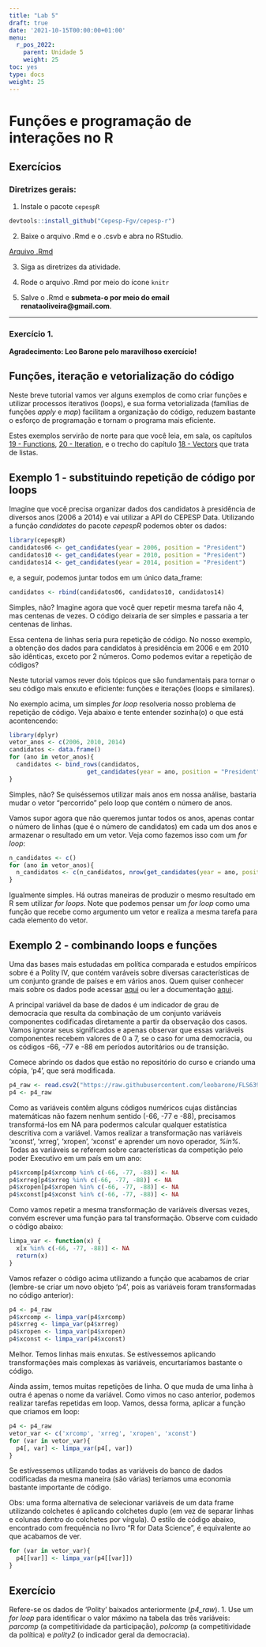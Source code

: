 ---
title: "Lab 5"
draft: true
date: '2021-10-15T00:00:00+01:00'
menu:
  r_pos_2022:
    parent: Unidade 5
    weight: 25
toc: yes
type: docs
weight: 25
---

# Funções e programação de interações no R

## Exercícios

### **Diretrizes gerais:**

1. Instale o pacote `cepespR`

```{r}
devtools::install_github("Cepesp-Fgv/cepesp-r")
```


2. Baixe o arquivo .Rmd e o .csvb e abra no RStudio. 

[Arquivo .Rmd](https://cefetmgbr-my.sharepoint.com/:u:/g/personal/renataoliveira_cefetmg_br/ETeYkh2-WipAmE0p9htIqBcBJ-bArZ06Oce43hAV5507nA?e=DuQfI3)

3. Siga as diretrizes da atividade. 

4. Rode o arquivo .Rmd por meio do ícone `knitr` 

5. Salve o .Rmd e **submeta-o por meio do email renataoliveira@gmail.com**. 

<hr></hr>


### Exercício 1.

**Agradecimento: Leo Barone pelo maravilhoso exercício!**

## Funções, iteração e vetorialização do código

Neste breve tutorial vamos ver alguns exemplos de como criar funções e utilizar processos iterativos (loops), e sua forma vetorializada (famílias de funções _apply_ e _map_) facilitam  a organização do código, reduzem bastante o esforço de programação e tornam o programa mais eficiente.

Estes exemplos servirão de norte para que você leia, em sala, os capítulos [19 - Functions](http://r4ds.had.co.nz/functions.html), [20 - Iteration](http://r4ds.had.co.nz/iteration.html), e o trecho do capítulo [18 - Vectors](http://r4ds.had.co.nz/vectors.html#lists) que trata de listas.

## Exemplo 1 - substituindo repetição de código por loops

Imagine que você precisa organizar dados dos candidatos à presidência de diversos anos (2006 a 2014) e vai utilizar a API do CEPESP Data. Utilizando a função _candidates_ do pacote _cepespR_ podemos obter os dados:

```{r eval=FALSE, message=FALSE, warning=FALSE, include=TRUE}
library(cepespR)
candidatos06 <- get_candidates(year = 2006, position = "President")
candidatos10 <- get_candidates(year = 2010, position = "President")
candidatos14 <- get_candidates(year = 2014, position = "President")
```

e, a seguir, podemos juntar todos em um único data_frame:

```{r eval=FALSE, message=FALSE, warning=FALSE, include=TRUE}
candidatos <- rbind(candidatos06, candidatos10, candidatos14)
```

Simples, não? Imagine agora que você quer repetir mesma tarefa não 4, mas centenas de vezes. O código deixaria de ser simples e passaria a ter centenas de linhas.

Essa centena de linhas seria pura repetição de código. No nosso exemplo, a obtenção dos dados para candidatos à presidência em 2006 e em 2010 são idênticas, exceto por 2 números. Como podemos evitar a repetição de códigos?

Neste tutorial vamos rever dois tópicos que são fundamentais para tornar o seu código mais enxuto e eficiente: funções e iterações (loops e similares).

No exemplo acima, um simples _for loop_ resolveria nosso problema de repetição de código. Veja abaixo e tente entender sozinha(o) o que está acontencendo:

```{r eval=FALSE, message=FALSE, warning=FALSE, include=TRUE}
library(dplyr)
vetor_anos <- c(2006, 2010, 2014)
candidatos <- data.frame()
for (ano in vetor_anos){
  candidatos <- bind_rows(candidatos, 
                      get_candidates(year = ano, position = "President"))
}
```

Simples, não? Se quiséssemos utilizar mais anos em nossa análise, bastaria mudar o vetor "percorrido" pelo loop que contém o número de anos.

Vamos supor agora que não queremos juntar todos os anos, apenas contar o número de linhas (que é o número de candidatos) em cada um dos anos e armazenar o resultado em um vetor. Veja como fazemos isso com um _for loop_:

```{r eval=FALSE, message=FALSE, warning=FALSE, include=TRUE}
n_candidatos <- c()
for (ano in vetor_anos){
  n_candidatos <- c(n_candidatos, nrow(get_candidates(year = ano, position = "President")))
}
```

Igualmente simples. Há outras maneiras de produzir o mesmo resultado em R sem utilizar _for loops_. Note que podemos pensar um _for loop_ como uma função que recebe como argumento um vetor e realiza a mesma tarefa para cada elemento do vetor.

## Exemplo 2 - combinando loops e funções

Uma das bases mais estudadas em política comparada e estudos empíricos sobre é a Polity IV, que contém varáveis sobre diversas características de um conjunto grande de países e em vários anos. Quem quiser conhecer mais sobre os dados pode acessar [aqui](http://www.systemicpeace.org/inscrdata.html) ou ler a documentação [aqui](http://www.systemicpeace.org/inscr/p4manualv2016.pdf).

A principal variável da base de dados é um indicador de grau de democracia que resulta da combinação de um conjunto variáveis componentes codificadas diretamente a partir da observação dos casos. Vamos ignorar seus significados e apenas observar que essas variáveis componentes recebem valores de 0 a 7, se o caso for uma democracia, ou os códigos -66, -77 e -88 em períodos autoritários ou de transição.

Comece abrindo os dados que estão no repositório do curso e criando uma cópia, 'p4', que será modificada.

```{r eval=FALSE, message=FALSE, warning=FALSE, include=TRUE}
p4_raw <- read.csv2("https://raw.githubusercontent.com/leobarone/FLS6397_2018/master/data/p4v2016.csv")
p4 <- p4_raw
```

Como as variáveis contêm alguns códigos numéricos cujas distâncias matemáticas não fazem nenhum sentido (-66, -77 e -88), precisamos transformá-los em NA para podermos calcular qualquer estatística descritiva com a variável. Vamos realizar a transformação nas variáveis 'xconst', 'xrreg', 'xropen', 'xconst' e aprender um novo operador, _%in%_. Todas as variáveis se referem sobre características da competição pelo poder Executivo em um país em um ano:

```{r eval=FALSE, message=FALSE, warning=FALSE, include=TRUE}
p4$xrcomp[p4$xrcomp %in% c(-66, -77, -88)] <- NA
p4$xrreg[p4$xrreg %in% c(-66, -77, -88)] <- NA
p4$xropen[p4$xropen %in% c(-66, -77, -88)] <- NA
p4$xconst[p4$xconst %in% c(-66, -77, -88)] <- NA
```

Como vamos repetir a mesma transformação de variáveis diversas vezes, convém escrever uma função para tal transformação. Observe com cuidado o código abaixo: 

```{r eval=FALSE, message=FALSE, warning=FALSE, include=TRUE}
limpa_var <- function(x) {
  x[x %in% c(-66, -77, -88)] <- NA
  return(x)
}
```

Vamos refazer o código acima utilizando a função que acabamos de criar (lembre-se criar um novo objeto 'p4', pois as variáveis foram transformadas no código anterior):

```{r eval=FALSE, message=FALSE, warning=FALSE, include=TRUE}
p4 <- p4_raw
p4$xrcomp <- limpa_var(p4$xrcomp)
p4$xrreg <- limpa_var(p4$xrreg)
p4$xropen <- limpa_var(p4$xropen)
p4$xconst <- limpa_var(p4$xconst)

```

Melhor. Temos linhas mais enxutas. Se estívessemos aplicando transformações mais complexas às variáveis, encurtaríamos bastante o código.

Ainda assim, temos muitas repetições de linha. O que muda de uma linha à outra é apenas o nome da variável. Como vimos no caso anterior, podemos realizar tarefas repetidas em loop. Vamos, dessa forma, aplicar a função que criamos em loop:

```{r eval=FALSE, message=FALSE, warning=FALSE, include=TRUE}
p4 <- p4_raw
vetor_var <- c('xrcomp', 'xrreg', 'xropen', 'xconst')
for (var in vetor_var){
  p4[, var] <- limpa_var(p4[, var])
}
```

Se estívessemos utilizando todas as variáveis do banco de dados codificadas da mesma maneira (são várias) teríamos uma economia bastante importante de código.

Obs: uma forma alternativa de selecionar variáveis de um data frame utilizando colchetes é aplicando colchetes duplo (em vez de separar linhas e colunas dentro do colchetes por vírgula). O estilo de código abaixo, encontrado com frequência no livro "R for Data Science", é equivalente ao que acabamos de ver.

```{r eval=FALSE, message=FALSE, warning=FALSE, include=TRUE}
for (var in vetor_var){
  p4[[var]] <- limpa_var(p4[[var]])
}
```


## Exercício

Refere-se os dados de 'Polity' baixados anteriormente (_p4\_raw_). 
1. Use um _for loop_ para identificar o valor máximo na tabela das três variáveis: _parcomp_ (a competitividade da participação), _polcomp_ (a competitividade da política) e _polity2_ (o indicador geral da democracia). 
